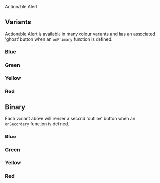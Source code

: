 
<Meta of={ActionableAlert} />
<Title>Components/ActionableAlert</Title>
<Subtitle>Actionable Alert</Subtitle>

<Primary />
<Controls />

## Variants

Actionable Alert is available in many colour variants and has an associated 'ghost' button when an `onPrimary` function is defined.

### Blue

<Canvas of={ActionableAlert.Blue} />

### Green

<Canvas of={ActionableAlert.Green} />

### Yellow

<Canvas of={ActionableAlert.Yellow} />

### Red

<Canvas of={ActionableAlert.Red} />

## Binary

Each variant above will render a second 'outline' button when an `onSecondary` function is defined.

### Blue

<Canvas of={ActionableAlert.BinaryBlue} />

### Green

<Canvas of={ActionableAlert.BinaryGreen} />

### Yellow

<Canvas of={ActionableAlert.BinaryYellow} />

### Red

<Canvas of={ActionableAlert.BinaryRed} />
